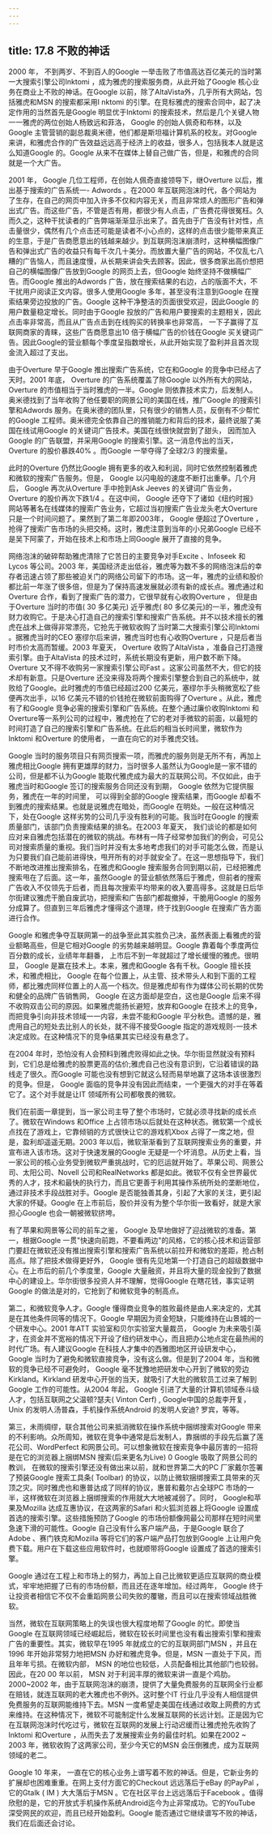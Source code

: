 ```yaml
---
---
---
```

title: 17.8 不败的神话
---




2000 年， 不到两岁、不到百人的Google 一举击败了市值高达百亿美元的当时第一大搜索引擎公司Inktomi ，成为雅虎的搜索服务商，从此开始了Google 核心业务在商业上不败的神话。在Google 以前，除了AltaVista外，几乎所有大网站，包括雅虎和MSN 的搜索都采用I nktomi 的引擎。在竞标雅虎的搜索合同中，起了决定作用的当然首先是Google 明显优于Inktomi 的搜索技术，然后是几个关键人物一一雅虎的两位创始人杨致远和菲洛， Google 的创始人佩奇和布林，以及Google 主管营销的副总裁奥米德，他们都是斯坦福计算机系的校友。对Google 来讲，和雅虎合作的广告效益远远高于经济上的收益，很多人，包括我本人就是这么知道Google 的。Google 从来不在媒体上替自己做广告，但是，和雅虎的合同就是一个大广告。

2001 年， Google 几位工程师，在创始人佩奇直接领导下，继Overture 以后，推出基于搜索的广告系统一- Adwords 。在2000 年互联网泡沫时代，各个网站为了生存，在自己的网页中加入许多不仅和内容无关，而且非常烦人的图形广告和弹出式广告。而这些广告，不管是否有用，都很少有人点击，广告费花得很冤枉。久而久之，这种干扰读者的广告弊端渐渐显示出来了。首先由于广告没有针对性，点击量很少，偶然有几个点击还可能是读者不小心点的，这样的点击很少能带来真正的生意，于是广告商愿意出的钱越来越少。到互联网泡沫崩溃时，这种横幅图像广告和弹出式广告的收益只有每千次几十美分。而放置大量广告的网站，不仅乱七八糟的广告恼人，而且速度慢，从长期来讲会失去顾客。因此，很多商家出高价想把自己的横幅图像广告放到Google 的网页上去，但Google 始终坚持不做横幅广告。而Google 推出的Adwords 广告，放在搜索结果的右边，占的版面不大，不干扰用户阅读正文内容。很多人使用Google 多年，甚至没有注意到Google 在搜索结果旁边投放的广告。Google 这种干净整洁的页面很受欢迎，因此Google 的用户数量稳定增长。同时由于Google 投放的广告和用户要搜索的主题相关，因此点击率非常高，而且从广告点击到在线购买的转换率也非常高， 一下子赢得了互联网商家的青睐，这些广告商愿意出10 倍于横幅广告的价钱在Google 买关键词广告。因此Google的营业额每个季度呈指数增长，从此开始实现了盈利并且首次现金流入超过了支出。

由于Overture 早于Google 推出搜索广告系统，它在和Google 的竞争中已经占了天时。2001 年底， Overture 的广告系统覆盖了除Google 以外所有大的网站， Overture 的市值相当于当时雅虎的一半。Google 则依靠技术实力，后发制人。奥米德找到了当年收购了他任要职的网景公司的美国在线，推广Google 的搜索引擎和Adwords 服务。在奥米德的团队里，只有很少的销售人员，反倒有不少帮忙的Google 工程师。奥米德完全依靠自己的推销能力和背后的技术，最终说服了美国在线试用Google 的关键词广告技术。美国在线很快就尝到了甜头， 因而加入Google 的广告联盟，并采用Google 的搜索引擎。这一消息传出的当天， Overture 的股价暴跌40% 。而Google 一举夺得了全球2/3 的搜索量。

此时的Overture 仍然比Google 拥有更多的收入和利润，同时它依然控制着雅虎和微软的搜索广告服务。但是， Google 以闪电般的速度不断打出重拳。几个月后， Google 再次从Overture 手中抢到Ask Jeeves 的关键词广告业务， Overture 的股价再次下跌1/4 。在这中间， Google 还夺下了诸如《纽约时报》网站等著名在线媒体的搜索广告业务，它超过当初搜索广告业龙头老大Overture 只是一个时间问题了。果然到了第二年即2003年， Google 便超过了Overture ，抢得了搜索广告市场的头把交椅。这时，雅虎注意到当年的小兄弟Google 已经不是吴下阿蒙了，开始在技术上和市场上同Google 展开了直接的竞争。

网络泡沫的破碎帮助雅虎清除了它苦日的主要竞争对手Excite 、Infoseek 和Lycos 等公司。2003 年，美国经济走出低谷，雅虎等为数不多的网络泡沫后的幸存者迅速占领了那些被迫关门的网络公司留下的市场。这一年，雅虎的业绩和股价都比前一年涨了很多倍，但是为了保持高速发展就必须有新的成长点。雅虎通过和Overture 合作，看到了搜索广告的潜力，它很早就有心收购Overture ， 但是由于Overture 当时的市值( 30 多亿美元) 近乎雅虎( 80 多亿美元)的一半，雅虎没有财力收购它。于是决心打造自己的搜索引擎和搜索广告系统。并不以技术擅长的雅虎在战术上做得非常漂亮，它抢先于微软收购了当时第二大搜索引擎公司lnktomi 。据雅虎当时的CEO 塞缪尔后来讲，雅虎当时也有心收购Overture ，只是后者当时市价太高而暂缓。2003 年夏天， Overture 收购了AltaVista ，准备自己打造搜索引擎。由于AltaVista 的技术过时，系统长期没有更新，用户数不断下降。Overture 又不得不收购另一家搜索引擎公司Fast 。这家公司虽然不大，但它的技术却有新意。只是Overture 还没来得及将两个搜索引擎整合到自己的系统中，就败给了Google。此时雅虎的市值已经超过200 亿美元，塞缪尔手头稍微宽松了些便再次出手，以16 亿美元不错的价钱抢在微软前面购得了Overture 。从此，雅虎有了和Google 竞争必需的搜索引擎和广告系统。在整个通过廉价收购lnktomi 和Overture等一系列公司的过程中，雅虎抢在了它的老对手微软的前面，以最短的时间打造了自己的搜索引擎和广告系统。在此后的相当长时间里，微软作为Inktomi 和Overture 的使用者， 一直在向它的对手雅虎交钱。

Google 当时的服务项目只有网页搜索一项，而雅虎的服务则是无所不有，再加上雅虎相比Google 拥有更雄厚的财力，当时很多人虽然认为Google是一家不错的公司，但是都不认为Google 能取代雅虎成为最大的互联网公司。不仅如此，由于雅虎当时和Google 签订的搜索服务合同还没有到期， Google 依然为它提供服务，雅虎在一年的时间里， 可以得到全部的Google 搜索结果，而Google 却看不到雅虎的搜索结果。也就是说雅虎在暗处，而Google 在明处。一般在这种情况下，处在Google 这样劣势的公司几乎没有胜利的可能。我当时在Google 的搜索质量部门，该部门负责搜索结果的排名。在2003 年夏天， 我们谈论的都是如何应对来自雅虎包括潜在的微软的挑战。布林有一阵子经常参加我们的例会，可见公司对搜索质量的重视。我们当时并没有太多地考虑我们的对手可能怎么做，而是认为只要我们自己能前进得快，甩开所有的对手就安全了。在这一思想指导下，我们不断地改进推出搜索排名，在雅虎和Google 搜索服务合同到期以前，已经把雅虎搜索甩在了后面。这一年，虽然Google 的营业额依然落后于雅虎，但前者的搜索广告收入不仅领先于后者，而且每次搜索平均带来的收入要高得多。这就是日后华尔街建议雅虎干脆自废武功，把搜索和广告部门都裁撤掉，干脆用Google 的服务分成算了。但直到三年后雅虎才懂得这个道理，终于找到Google 在搜索广告方面进行合作。

Google 和雅虎争夺互联网第一的战争至此其实胜负己决，虽然表面上看雅虎的营业额略高些，但是它相对Google 的劣势越来越明显。Google 靠着每个季度两位百分数的成长，业绩年年翻番， 上市后不到一年就超过了增长缓慢的雅虎。很明显， Google 是赢在技术上。本来，雅虎和Google 各有千秋。Google 擅长技术，和雅虎相比， Google 在每个位置上，从主管、技术带头人和到下面的工程师，都比雅虎同样位置上的人高一个档次。但是雅虎却有作为媒体公司长期的优势和健全的品牌广告销售网， Google 在这方面却是空白，这也是Google 后来不得不收购双击公司的原因。如果雅虎能扬长避短，放弃和Google 在技术上的竞争，而把竞争引向非技术领域一一内容，未尝不能和Google 平分秋色。遗憾的是，雅虎用自己的短处去比别人的长处，就不得不接受Google 指定的游戏规则-一技术决定成败。在这种情况下的竞争结果其实已经没有悬念了。

在2004 年时，恐怕没有人会预料到雅虎败得如此之快。华尔街显然就没有预料到，它们总是给雅虎的股票更高的估价;雅虎自己也没有意识到，它沿着错误的路线走了很久。而Google 可能也没有想到它就这么轻而易举地赢了这场本该很激烈的竞争。但是， Google 面临的竞争并没有因此而结束，一个更强大的对手在等着它了。这个对手就是让IT 领域所有公司都敬畏的微软。

我们在前面一章提到，当一家公司主导了整个市场时，它就必须寻找新的成长点了。微软在Windows 和Office 上占领市场以后就处在这种状态。微软第一个成长点找在了游戏上，它靠倾销的方式很快让它的游戏机Xbox 占得了一席之地，但是，盈利却遥遥无期。2003 年以后，微软渐渐看到了互联网搜索业务的重要，并宣布进入该市场。这对于快速发展的Google 无疑是一个坏消息。从历史上看，当一家公司的核心业务受到微软严重挑战时，它的厄运就开始了。苹果公司、网景公司、太阳公司、Novell 公司和RealNetworks 都是如此。微软不仅有全世界最优秀的人才，技术和最快的执行力，而且它更善于利用其操作系统所处的垄断地位，通过非技术手段战胜对手。Google 是否能独善其身，引起了大家的关注，更引起大家的怀疑。Google 在上市前后，股价并没有为整个华尔街一致看好，就是大家担心Google 也会一朝被微软挤垮。

有了苹果和网景等公司的前车之鉴， Google 及早地做好了迎战微软的准备。第一，根据Google 一贯"快速向前跑，不要看两边"的风格，它的核心技术和运营部门要赶在微软还没有推出搜索引擎和搜索广告系统以前拉开和微软的差距，抢占制高点。除了把技术做得更好外， Google 很有先见地第一个打造自己的超级数据中心。在上市后的前几个季度里，Google 大量融资，并且将大量的现金投到了数据中心的建设上。华尔街很多投资人并不理解，觉得Google 在瞎花钱，事实证明Google 的做法是对的，它抢到了和微软竞争的制高点。

第二，和微软竞争人才。Google 懂得商业竞争的胜败最终是由人来决定的，尤其是在其他条件同等的情况下。Google 早期因为资金短缺，只能维持在山景城的一个研发中心。2001 年ATT 实验室和贝尔实验室大量裁员， Google 为未来吸引英才，在资金并不宽裕的情况下开设了纽约研发中心，而且把办公地点定在最热闹的时代广场。有人建议Google 在科技人才集中的西雅图地区开设研发中心， Google 当时为了避免和微软直接竞争，没有这么做。但是到了2004 年，当和微软的竞争已经不可避免时， Google 毫不犹豫地把研发中心开到了微软的旁边Kirkland。Kirkland 研发中心开张的当天，就吸引了大批的微软员工过来了解到Google 工作的可能性。从2004 年起， Google 引进了大量的计算机领域泰斗级人才，包括互联网之父温顿?瑟夫( Vinton Cerf) , Google中国的总裁李开复， Unix 的发明人汤普森，手机操作系统Android 的发明人安迪? 罗宾，等等。

第三，未雨绸缪，联合其他公司来抵消微软在操作系统中捆绑搜索对Google 带来的不利影响。众所周知，微软在竞争中通常是后发制人，靠捆绑的手段先后赢了莲花公司、WordPerfect 和网景公司。可以想象微软在搜索竞争中最厉害的一招将是在它的浏览器上捆绑MSN 搜索(后来更名为Live) 0 Google 吸取了网景公司的教训， 在微软的搜索引擎还没有做出来以前，就和世界第二大的PC 厂家戴尔签署了预装Google 搜索工具条( Toolbar) 的协议，以防止微软捆绑搜索工具带来的灭顶之灾。同时雅虎也和惠普达成了同样的协议，惠普和戴尔占全球PC 市场的一半，这样微软在浏览器上捆绑搜索的作用就大大地被减弱了。同时， Google和苹果及Mozilla 达成互惠协议，在这两家的Safari 和火狐浏览器上将Google 设置成首选的搜索引擎。这些措施预防了Google 的市场份额像网最公司那样在短时间里急速下滑的可能性。Google 自己没有什么客户端产品，于是Google 联合了Adobe 、赛门铁克和Mozilla 等将它们的客户端产品打包放到Google 上让用户免费下载。用户在下载这些应用软件时，也就顺带将Google 设置成了首选的搜索引擎。

Google 通过在工程上和市场上的努力，再加上自己比微软更适应互联网的商业模式，牢牢地把握了已有的市场份额，而且还在逐年增加。经过两年， Google 终于让投资者相信它不仅不会重蹈网景公司失败的覆辙，而且可以在搜索领域战胜微软。

当然，微软在互联网策略上的失误也很大程度地帮了Google 的忙。即使当Google 在互联网领域已经崛起后，微软在较长时间里也没有看出搜索引擎和搜索广告的重要性。其实，微软早在1995 年就成立的它的互联网部门MSN ，并且在1996 年开始非常努力地把MSN 办好和雅虎竞争。但是，MSN 一直处于下风，而且年年亏损。在微软内部， MSN 的地位也较低，人员配备相比其他部门也较弱。因此，在20 00 年以前， MSN 对于利润丰厚的微软来讲一直是个鸡肋。2000~2002 年，由于互联网泡沫的崩溃，提供了大量免费服务的互联网全行业都在赔钱，就连互联网的老大雅虎也不例外。这时整个IT 行业几乎没有人相信提供免费服务的互联网能维持下去。MSN 一度希望走美国在线通过收取上网费的方式来维持。在这种情况下，微软不可能制定什么发展互联网的长远计划。正是因为它在互联网泡沫时代吃过亏，微软在互联网的发展上行动迟缓而让雅虎抢先收购了lnktomi 和Overture ，从而失去了发展搜索业务的最佳时机。如果在2002 ~ 2003 年，微软收购了这两家公司，至少今天它的MSN 会压倒雅虎，成为互联网领域的老二。

Google 10 年来， 一直在它的核心业务上谱写着不败的神话。但是，它新业务的扩展却也困难重重。在网上支付方面它的Checkout 远远落后于eBay 的PayPal ，它的Gtalk ( IM ) 大大落后于MSN 。它在社区平台上远远落后于Facebook 。值得欣慰的是，它的开放式手机操作系统Android迄今为止非常成功。它的YouTube 深受网民的欢迎，而且已经开始盈利。Google 能否通过它继续谱写不败的神话，我们在后面还会讨论。